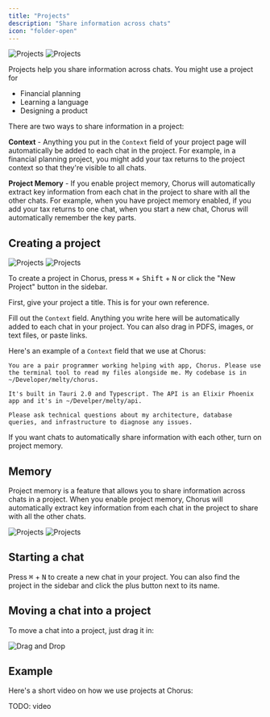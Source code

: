 ```yaml
---
title: "Projects"
description: "Share information across chats"
icon: "folder-open"
---
```


<img src="/images/project-home-light.png" alt="Projects" className="dark:hidden" />
<img src="/images/project-home-dark.png" alt="Projects" className="hidden dark:block" />

Projects help you share information across chats. You might use a project for

-   Financial planning
-   Learning a language
-   Designing a product

There are two ways to share information in a project:

**Context** - Anything you put in the `Context` field of your project page will automatically be added to each chat in the project.
For example, in a financial planning project, you might add your tax returns to the project context so that they're visible to all chats.

**Project Memory** - If you enable project memory, Chorus will automatically extract key information from each chat in the project to share with all the other chats.
For example, when you have project memory enabled, if you add your tax returns to one chat, when you start a new chat, Chorus will automatically remember the key parts.

## Creating a project

<img src="/images/new-project-light.png" alt="Projects" className="dark:hidden" />
<img src="/images/new-project-dark.png" alt="Projects" className="hidden dark:block" />

To create a project in Chorus, press <kbd>⌘</kbd> + <kbd>Shift</kbd> + <kbd>N</kbd> or click the "New Project" button in the sidebar.

First, give your project a title. This is for your own reference.

Fill out the `Context` field. Anything you write here will be automatically added to each chat in your project. You can also drag in PDFS, images, or text files, or paste links.

Here's an example of a `Context` field that we use at Chorus:

```text Project Context Example
You are a pair programmer working helping with app, Chorus. Please use the terminal tool to read my files alongside me. My codebase is in ~/Developer/melty/chorus. 

It's built in Tauri 2.0 and Typescript. The API is an Elixir Phoenix app and it's in ~/Develper/melty/api.

Please ask technical questions about my architecture, database queries, and infrastructure to diagnose any issues.
```


If you want chats to automatically share information with each other, turn on project memory.

## Memory

Project memory is a feature that allows you to share information across chats in a project. When you enable project memory, Chorus will automatically extract key information from each chat in the project to share with all the other chats.

<img src="/images/memory-light.png" alt="Projects" className="dark:hidden max-w-xs" />
<img src="/images/memory-dark.png" alt="Projects" className="hidden dark:block max-w-xs" />


## Starting a chat

Press <kbd>⌘</kbd> + <kbd>N</kbd> to create a new chat in your project. You can also find the project in the sidebar and click the plus button next to its name.

## Moving a chat into a project

To move a chat into a project, just drag it in:

<img src="/images/drag.gif" alt="Drag and Drop" />

## Example

Here's a short video on how we use projects at Chorus:

TODO: video
